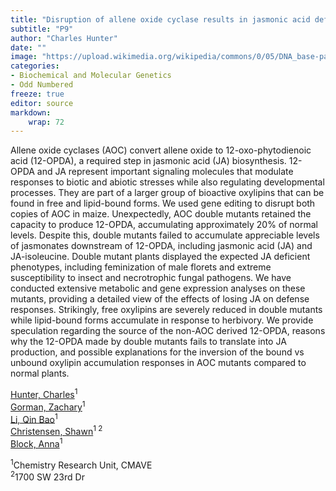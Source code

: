 ```yaml
---
title: "Disruption of allene oxide cyclase results in jasmonic acid deficiency despite incomplete loss of 12-OPDA"
subtitle: "P9"
author: "Charles Hunter"
date: ""
image: "https://upload.wikimedia.org/wikipedia/commons/0/05/DNA_base-pair_diagram.jpg"
categories: 
- Biochemical and Molecular Genetics
- Odd Numbered
freeze: true
editor: source
markdown: 
    wrap: 72
---
```


Allene oxide cyclases (AOC) convert allene oxide to 12-oxo-phytodienoic acid (12-OPDA), a required step in jasmonic acid (JA) biosynthesis. 12-OPDA and JA represent important signaling molecules that modulate responses to biotic and abiotic stresses while also regulating developmental processes. They are part of a larger group of bioactive oxylipins that can be found in free and lipid-bound forms. We used gene editing to disrupt both copies of AOC in maize. Unexpectedly, AOC double mutants retained the capacity to produce 12-OPDA, accumulating approximately 20% of normal levels. Despite this, double mutants failed to accumulate appreciable levels of jasmonates downstream of 12-OPDA, including jasmonic acid (JA) and JA-isoleucine. Double mutant plants displayed the expected JA deficient phenotypes, including feminization of male florets and extreme susceptibility to insect and necrotrophic fungal pathogens. We have conducted extensive metabolic and gene expression analyses on these mutants, providing a detailed view of the effects of losing JA on defense responses. Strikingly, free oxylipins are severely reduced in double mutants while lipid-bound forms accumulate in response to herbivory. We provide speculation regarding the source of the non-AOC derived 12-OPDA, reasons why the 12-OPDA made by double mutants fails to translate into JA production, and possible explanations for the inversion of the bound vs unbound oxylipin accumulation responses in AOC mutants compared to normal plants.

<a href='mailto:charles.hunter@usda.gov'>Hunter, Charles</a><sup>1</sup><br><a href='mailto:zachary.gorman@usda.gov'>Gorman, Zachary</a><sup>1</sup><br><a href='mailto:qb.li@usda.gov'>Li, Qin Bao</a><sup>1</sup><br><a href='mailto:shawn_christensen@byu.edu'>Christensen, Shawn</a><sup>1 2</sup><br><a href='mailto:anna.block@usda.gov'>Block, Anna</a><sup>1</sup><br>

<sup>1</sup>Chemistry Research Unit, CMAVE<br><sup>2</sup>1700 SW 23rd Dr<br>